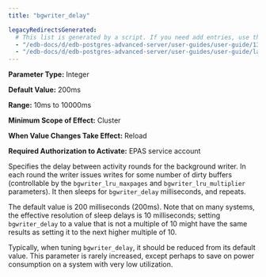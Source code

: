 ```yaml
---
title: "bgwriter_delay"

legacyRedirectsGenerated:
  # This list is generated by a script. If you need add entries, use the `legacyRedirects` key.
  - "/edb-docs/d/edb-postgres-advanced-server/user-guides/user-guide/13/bgwriter_delay.html"
  - "/edb-docs/d/edb-postgres-advanced-server/user-guides/user-guide/latest/bgwriter_delay.html"
---
```


<div id="bgwriter_delay" class="registered_link"></div>

**Parameter Type:** Integer

**Default Value:** 200ms

**Range:** 10ms to 10000ms

**Minimum Scope of Effect:** Cluster

**When Value Changes Take Effect:** Reload

**Required Authorization to Activate:** EPAS service account

Specifies the delay between activity rounds for the background writer. In each round the writer issues writes for some number of dirty buffers (controllable by the `bgwriter_lru_maxpages` and `bgwriter_lru_multiplier` parameters). It then sleeps for `bgwriter_delay` milliseconds, and repeats.

The default value is 200 milliseconds (200ms). Note that on many systems, the effective resolution of sleep delays is 10 milliseconds; setting `bgwriter_delay` to a value that is not a multiple of 10 might have the same results as setting it to the next higher multiple of 10.

Typically, when tuning `bgwriter_delay`, it should be reduced from its default value. This parameter is rarely increased, except perhaps to save on power consumption on a system with very low utilization.
